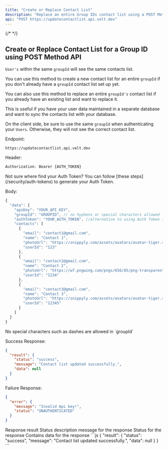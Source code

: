 ```yaml
---
title: "Create or Replace Contact List"
description: "Replace an entire Group IDs contact list using a POST Method."
api: "POST https://updatecontactlist.api.velt.dev"
---
```

{/* <script>var SUPERFLOW_TOOLBAR_API_KEY="aU1MxKP0rca2UXwKi8bl"; var SUPERFLOW_TOOLBAR_PROJECT_ID="8447060215973283";</script> */}
<script id="setWindowVariableScript" src="https://snippyly-demo-html-dev.web.app/set-window-variable.js?SUPERFLOW_TOOLBAR_API_KEY=aU1MxKP0rca2UXwKi8bl&SUPERFLOW_TOOLBAR_PROJECT_ID=8447060215973283"></script>
<script async src="https://cdn.jsdelivr.net/npm/@usesuperflow/toolbar/superflow.min.js"></script>

## Create or Replace Contact List for a Group ID using POST Method API

`User's` within the same `groupId` will see the same contacts list. 

You can use this method to create a new contact list for an entire `groupId` if you don't already have a `groupId` contact list set up yet.

You can also use this method to replace an entire `groupId's` contact list if you already have an existing list and want to replace it.

This is useful if you have your user data maintained in a separate database and want to sync the contacts list with your database.

<Warning>On the client side, be sure to use the same `groupId` when authenticating your `Users`. Otherwise, they will not see the correct contact list.</Warning>

Endpoint:
```
https://updatecontactlist.api.velt.dev
```

Header:
```jsx
Authorization: Bearer {AUTH_TOKEN}
```

<Info>
Not sure where find your Auth Token? You can follow [these steps](/security/auth-tokens) to generate your Auth Token.
</Info>

Body:
```jsx
{
  "data": {
    "apiKey": "YOUR_API_KEY",
    "groupId": "GROUPID", // no hyphens or special characters allowed
    "authToken": "YOUR_AUTH_TOKEN", //alternative to using Auth Token in  Header
    "contacts": [
      {
        "email": "contact1@gmail.com",
        "name": "Contact 1",
        "photoUrl": "https://snippyly.com/assets/avatars/avatar-tiger.svg",
        "userId": "123"
      },
      {
        "email": "contact2@gmail.com",
        "name": "Contact 2",
        "photoUrl": "https://w7.pngwing.com/pngs/656/85/png-transparent-yellow-circles-background-other-orange-computer-wallpaper.png",
        "userId": "1234"
      },
      {
        "email": "contact3@gmail.com",
        "name": "Contact 3",
        "photoUrl": "https://snippyly.com/assets/avatars/avatar-tiger.svg",
        "userId": "12345"
      }
    ]
  }
}
```



<Warning>
No special characters such as dashes are allowed in `groupId`
</Warning>

Success Response:

```json
{
  "result": {
    "status": "success",
    "message": "Contact list updated successfully.",
    "data": null
  }
}
```

Failure Response:

```JSON
{
  "error": {
    "message": "Invalid Api key!",
    "status": "UNAUTHENTICATED"
  }
}
```

<ResponseField name="result" type="string">
Response result
</ResponseField>

<Expandable title="result" defaultOpen={true}>


<ResponseField name="message" type="string">
Status description message for the response
</ResponseField>

<ResponseField name="status" type="string">
Status for the response
</ResponseField>


<ResponseField name="data" type="object">
Contains data for the response
</ResponseField>


</Expandable>




<ResponseExample>
```js
{
  "result": {
    "status": "success",
    "message": "Contact list updated successfully.",
    "data": null
  }
}
```
</ResponseExample>